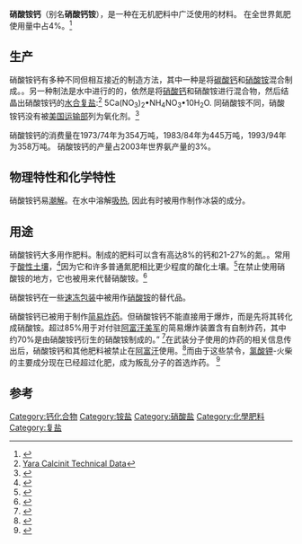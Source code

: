 {{Chembox
<!-- Images -->
| ImageFile = Kalkammonsalpeter.jpg
| ImageSize = 
| ImageAlt =
<!-- Names -->
| IUPACName = 
| OtherNames = 硝酸钙铵
<!-- Sections -->
| Section1 = {{Chembox Identifiers
| CASNo = 15245-12-2
| ChEBI = 91238
| ChemSpiderID = 146035
| EINECS = 239-289-5
| PubChem = 92043295
| StdInChI=1S/Ca.HNO3.2NO3.H3N/c;3*2-1(3)4;/h;(H,2,3,4);;;1H3/q+2;;2*-1;
| StdInChIKey = QGPZBKDRJAXSRG-UHFFFAOYSA-N
| SMILES = N.[N+](=O)(O)[O-].[N+](=O)([O-])[O-].[N+](=O)([O-])[O-].[Ca+2]
  }}
| Section2 = {{Chembox Properties
| Formula = 变化的
| Appearance = 
| Density = 
| MeltingPt = 
| BoilingPt = 
| Solubility = 
  }}
| Section3 = {{Chembox Hazards
| MainHazards =
| FlashPt =
| AutoignitionPt =
  }}
| Section9 = {{Chembox Related
| OtherAnions = 
| OtherCations = 
| OtherFunction = 
| OtherFunction_label = 
| OtherCompounds = [[硝酸铵|硝酸铵]]<br>[[硝酸钙|硝酸钙]]
  }}
}}

'''硝酸铵钙'''（别名'''硝酸钙铵'''），是一种在无机肥料中广泛使用的材料。 在全世界氮肥使用量中占4%。<ref name=ETE>{{cite book|last=Smil|first=Vaclav|title=Enriching the Earth|year=2004|publisher=[[Massachusetts_Institute_of_Technology|Massachusetts Institute of Technology]]|page=135|isbn=9780262693134|url=https://books.google.com/books?id=G9FljcEASycC&pg=PA135&dq=%22calcium+ammonium+nitrate%22+formula#q=%22calcium%20ammonium%20nitrate%22%20formula|access-date=2021-03-31|archive-date=2021-05-21|archive-url=https://web.archive.org/web/20210521182458/https://books.google.com/books?id=G9FljcEASycC&pg=PA135&dq=%22calcium+ammonium+nitrate%22+formula#q=%22calcium%20ammonium%20nitrate%22%20formula|dead-url=no}}</ref>

== 生产 ==

硝酸铵钙有多种不同但相互接近的制造方法，其中一种是将[[碳酸钙|碳酸钙]]和[[硝酸铵|硝酸铵]]混合制成。{{r|ETE}}{{r|FM}}。另一种制法是水中进行的的，依然是将[[硝酸钙|硝酸钙]]和硝酸铵进行混合物，然后结晶出硝酸铵钙的[[水合物|水合]][[复盐|复盐]]:<ref name=yara>[http://www.yara.us/images/TDS_Calcinit_1-14-04.21.14_tcm399-56353.pdf Yara Calcinit Technical Data]{{Dead link|date=July 2020 |bot=InternetArchiveBot |fix-attempted=yes }}</ref> 5Ca(NO<sub>3</sub>)<sub>2</sub>•NH<sub>4</sub>NO<sub>3</sub>•10H<sub>2</sub>O. 同硝酸铵不同，硝酸铵钙没有被[[美国运输部|美国运输部]]列为氧化剂。<ref>{{Cite web |url=http://www.gpo.gov/fdsys/pkg/CFR-2008-title49-vol2/pdf/CFR-2008-title49-vol2-sec172-101.pdf |title=172.101 Hazardous Materials Table |access-date=2021-03-31 |archive-date=2017-09-27 |archive-url=https://web.archive.org/web/20170927003423/https://www.gpo.gov/fdsys/pkg/CFR-2008-title49-vol2/pdf/CFR-2008-title49-vol2-sec172-101.pdf |dead-url=no }}</ref> {{r|yara}}

硝酸铵钙的消费量在1973/74年为354万吨，1983/84年为445万吨，1993/94年为358万吨。
{{r|SNF}} 硝酸铵钙的产量占2003年世界氨产量的3%。{{r|SNF}}

== 物理特性和化学特性 ==

硝酸铵钙易[[潮解|潮解]]。在水中溶解[[吸热|吸热]], 因此有时被用作制作冰袋的成分。

== 用途 ==

硝酸铵钙大多用作肥料。制成的肥料可以含有高达8%的钙和21-27%的氮。{{r|ASFM}}。常用于[[土壤酸碱度|酸性土壤]]，<ref name=SNF>{{cite book|last=Maxwell|first=Gary R.|title=Synthetic Nitrogen Products|year=2004|publisher=Kluwer Academic|url=https://archive.org/details/Synthetic_Nitrogen_Products_A_Guide_to_the_Products_and_Processes|page=[https://archive.org/details/Synthetic_Nitrogen_Products_A_Guide_to_the_Products_and_Processes/page/n267 251]|quote=calcium ammonium nitrate.}}</ref>因为它和许多普通氮肥相比更少程度的酸化土壤。<ref name=ASFM>{{cite book|title=Australian Soil Fertility Manual|year=2006|publisher=Fertilizer Industry Federation of Australia|isbn=9780643090217|url=https://books.google.com/books?id=iuAaBmRkDAQC&pg=PA32&dq=%22calcium+ammonium+nitrate%22}}</ref>在禁止使用硝酸铵的地方，它也被用来代替硝酸铵。<ref name=FM>{{cite book|title=Fertilizer Manual|year=1998|publisher=Kluwer Academic|location=Netherlands|url=https://books.google.com/books?id=qPkoOU4BvEsC&pg=PA236&dq=%22calcium+ammonium+nitrate%22#q=%22calcium%20ammonium%20nitrate%22|last=United Nations Industrial Development Organization|isbn=9780792350323|access-date=2021-03-31|archive-date=2021-05-29|archive-url=https://web.archive.org/web/20210529230548/https://books.google.com/books?id=qPkoOU4BvEsC&pg=PA236&dq=%22calcium+ammonium+nitrate%22#q=%22calcium%20ammonium%20nitrate%22|dead-url=no}}</ref>

硝酸铵钙在一些[[速冻包装|速冻包装]]中被用作[[硝酸铵|硝酸铵]]的替代品。

硝酸铵钙已被用于制作[[简易爆炸装置|简易炸药]]。但硝酸铵钙不能直接用于爆炸，而是先将其转化成硝酸铵。超过85%用于对付驻[[阿富汗美军|阿富汗美军]]的简易爆炸装置含有自制炸药，其中约70%是由硝酸铵钙衍生的硝酸铵制成的。”
<ref>{{Cite web |url=http://cen.acs.org/articles/91/i8/Explosive-Questions.html |title=Indiana nitrogen fertilizer plant on hold over link to bombs in Afghanistan |access-date=2021-03-31 |archive-date=2015-03-19 |archive-url=https://web.archive.org/web/20150319100853/http://cen.acs.org/articles/91/i8/Explosive-Questions.html |dead-url=no }}</ref>在武装分子使用的炸药的相关信息传出后，硝酸铵钙和其他肥料被禁止在[[阿富汗|阿富汗]]使用。<ref name=NBC1>{{cite web|last=Brummit|first=Chris|title=Pakistani fertilizer fuels Afghan bombs, US troop deaths|url=http://www.nbcnews.com/id/44346944/ns/world_news-south_and_central_asia/t/pakistani-fertilizer-fuels-afghan-bombs-us-troop-deaths/#.UYMdMEriGSo|publisher=NBC|accessdate=3 May 2013|archive-date=2020-09-24|archive-url=https://web.archive.org/web/20200924002418/http://www.nbcnews.com/id/44346944/ns/world_news-south_and_central_asia/t/pakistani-fertilizer-fuels-afghan-bombs-us-troop-deaths/#.UYMdMEriGSo|dead-url=no}}</ref>而由于这些禁令，[[氯酸钾|氯酸钾]]-火柴的主要成分现在已经超过化肥，成为叛乱分子的首选炸药。
<ref>{{Cite web |url=https://www.usatoday.com/story/news/world/2013/06/25/ammonium-nitrate-potassium-chlorate-ieds-afghanistan/2442191/ |title=Potassium chlorate — the stuff that makes matches catch fire — has surpassed fertilizer as the explosive of choice for insurgents. |access-date=2021-03-31 |archive-date=2013-06-26 |archive-url=https://web.archive.org/web/20130626052953/https://www.usatoday.com/story/news/world/2013/06/25/ammonium-nitrate-potassium-chlorate-ieds-afghanistan/2442191/ |dead-url=no }}</ref>

==参考==
{{reflist}}

[[Category:钙化合物|Category:钙化合物]]
[[Category:铵盐|Category:铵盐]]
[[Category:硝酸盐|Category:硝酸盐]]
[[Category:化學肥料|Category:化學肥料]]
[[Category:复盐|Category:复盐]]